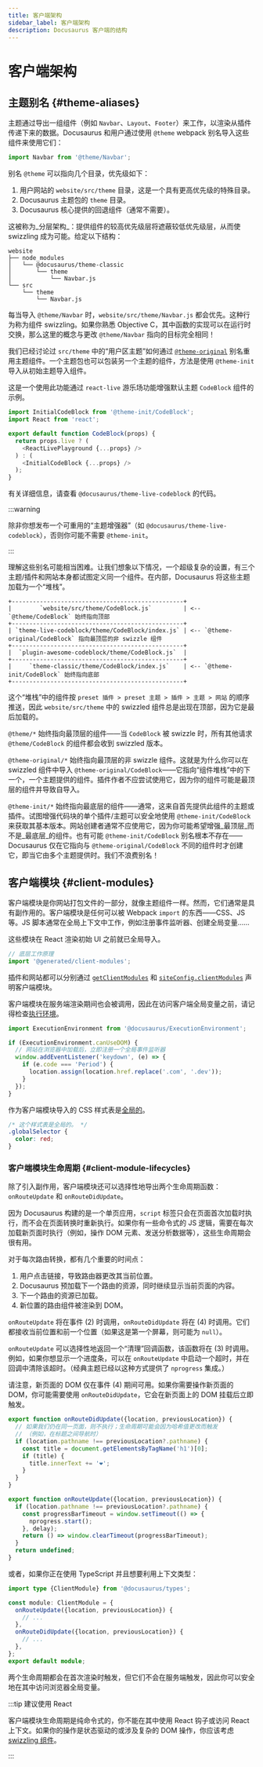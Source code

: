 ```yaml
---
title: 客户端架构
sidebar_label: 客户端架构
description: Docusaurus 客户端的结构
---
```


# 客户端架构

## 主题别名 {#theme-aliases}

主题通过导出一组组件（例如 `Navbar`、`Layout`、`Footer`）来工作，以渲染从插件传递下来的数据。Docusaurus 和用户通过使用 `@theme` webpack 别名导入这些组件来使用它们：

```js
import Navbar from '@theme/Navbar';
```

别名 `@theme` 可以指向几个目录，优先级如下：

1. 用户网站的 `website/src/theme` 目录，这是一个具有更高优先级的特殊目录。
2. Docusaurus 主题包的 `theme` 目录。
3. Docusaurus 核心提供的回退组件（通常不需要）。

这被称为_分层架构_：提供组件的较高优先级层将遮蔽较低优先级层，从而使 swizzling 成为可能。给定以下结构：

```
website
├── node_modules
│   └── @docusaurus/theme-classic
│       └── theme
│           └── Navbar.js
└── src
    └── theme
        └── Navbar.js
```

每当导入 `@theme/Navbar` 时，`website/src/theme/Navbar.js` 都会优先。这种行为称为组件 swizzling。如果你熟悉 Objective C，其中函数的实现可以在运行时交换，那么这里的概念与更改 `@theme/Navbar` 指向的目标完全相同！

我们已经讨论过 `src/theme` 中的“用户区主题”如何通过 [`@theme-original`](../swizzling.mdx#wrapping) 别名重用主题组件。一个主题包也可以包装另一个主题的组件，方法是使用 `@theme-init` 导入从初始主题导入组件。

这是一个使用此功能通过 `react-live` 游乐场功能增强默认主题 `CodeBlock` 组件的示例。

```js
import InitialCodeBlock from '@theme-init/CodeBlock';
import React from 'react';

export default function CodeBlock(props) {
  return props.live ? (
    <ReactLivePlayground {...props} />
  ) : (
    <InitialCodeBlock {...props} />
  );
}
```

有关详细信息，请查看 `@docusaurus/theme-live-codeblock` 的代码。

:::warning

除非你想发布一个可重用的“主题增强器”（如 `@docusaurus/theme-live-codeblock`），否则你可能不需要 `@theme-init`。

:::

理解这些别名可能相当困难。让我们想象以下情况，一个超级复杂的设置，有三个主题/插件和网站本身都试图定义同一个组件。在内部，Docusaurus 将这些主题加载为一个“堆栈”。

```text
+-------------------------------------------------+
|        `website/src/theme/CodeBlock.js`         | <-- `@theme/CodeBlock` 始终指向顶部
+-------------------------------------------------+
| `theme-live-codeblock/theme/CodeBlock/index.js` | <-- `@theme-original/CodeBlock` 指向最顶层的非 swizzle 组件
+-------------------------------------------------+
|  `plugin-awesome-codeblock/theme/CodeBlock.js`  |
+-------------------------------------------------+
|     `theme-classic/theme/CodeBlock/index.js`    | <-- `@theme-init/CodeBlock` 始终指向底部
+-------------------------------------------------+
```

这个“堆栈”中的组件按 `preset 插件 > preset 主题 > 插件 > 主题 > 网站` 的顺序推送，因此 `website/src/theme` 中的 swizzled 组件总是出现在顶部，因为它是最后加载的。

`@theme/*` 始终指向最顶层的组件——当 `CodeBlock` 被 swizzle 时，所有其他请求 `@theme/CodeBlock` 的组件都会收到 swizzled 版本。

`@theme-original/*` 始终指向最顶层的非 swizzle 组件。这就是为什么你可以在 swizzled 组件中导入 `@theme-original/CodeBlock`——它指向“组件堆栈”中的下一个，一个主题提供的组件。插件作者不应尝试使用它，因为你的组件可能是最顶层的组件并导致自导入。

`@theme-init/*` 始终指向最底层的组件——通常，这来自首先提供此组件的主题或插件。试图增强代码块的单个插件/主题可以安全地使用 `@theme-init/CodeBlock` 来获取其基本版本。网站创建者通常不应使用它，因为你可能希望增强_最顶层_而不是_最底层_的组件。也有可能 `@theme-init/CodeBlock` 别名根本不存在——Docusaurus 仅在它指向与 `@theme-original/CodeBlock` 不同的组件时才创建它，即当它由多个主题提供时。我们不浪费别名！

## 客户端模块 {#client-modules}

客户端模块是你网站打包文件的一部分，就像主题组件一样。然而，它们通常是具有副作用的。客户端模块是任何可以被 Webpack `import` 的东西——CSS、JS 等。JS 脚本通常在全局上下文中工作，例如注册事件监听器、创建全局变量……

这些模块在 React 渲染初始 UI 之前就已全局导入。

```js title="@docusaurus/core/App.tsx"
// 底层工作原理
import '@generated/client-modules';
```

插件和网站都可以分别通过 [`getClientModules`](../api/plugin-methods/lifecycle-apis.mdx#getClientModules) 和 [`siteConfig.clientModules`](../api/docusaurus.config.js.mdx#clientModules) 声明客户端模块。

客户端模块在服务端渲染期间也会被调用，因此在访问客户端全局变量之前，请记得检查[执行环境](./ssg.mdx#escape-hatches)。

```js title="mySiteGlobalJs.js"
import ExecutionEnvironment from '@docusaurus/ExecutionEnvironment';

if (ExecutionEnvironment.canUseDOM) {
  // 网站在浏览器中加载后，立即注册一个全局事件监听器
  window.addEventListener('keydown', (e) => {
    if (e.code === 'Period') {
      location.assign(location.href.replace('.com', '.dev'));
    }
  });
}
```

作为客户端模块导入的 CSS 样式表是[全局的](../styling-layout.mdx#global-styles)。

```css title="mySiteGlobalCss.css"
/* 这个样式表是全局的。 */
.globalSelector {
  color: red;
}
```

### 客户端模块生命周期 {#client-module-lifecycles}

除了引入副作用，客户端模块还可以选择性地导出两个生命周期函数：`onRouteUpdate` 和 `onRouteDidUpdate`。

因为 Docusaurus 构建的是一个单页应用，`script` 标签只会在页面首次加载时执行，而不会在页面转换时重新执行。如果你有一些命令式的 JS 逻辑，需要在每次加载新页面时执行（例如，操作 DOM 元素、发送分析数据等），这些生命周期会很有用。

对于每次路由转换，都有几个重要的时间点：

1. 用户点击链接，导致路由器更改其当前位置。
2. Docusaurus 预加载下一个路由的资源，同时继续显示当前页面的内容。
3. 下一个路由的资源已加载。
4. 新位置的路由组件被渲染到 DOM。

`onRouteUpdate` 将在事件 (2) 时调用，`onRouteDidUpdate` 将在 (4) 时调用。它们都接收当前位置和前一个位置（如果这是第一个屏幕，则可能为 `null`）。

`onRouteUpdate` 可以选择性地返回一个“清理”回调函数，该函数将在 (3) 时调用。例如，如果你想显示一个进度条，可以在 `onRouteUpdate` 中启动一个超时，并在回调中清除该超时。（经典主题已经以这种方式提供了 `nprogress` 集成。）

请注意，新页面的 DOM 仅在事件 (4) 期间可用。如果你需要操作新页面的 DOM，你可能需要使用 `onRouteDidUpdate`，它会在新页面上的 DOM 挂载后立即触发。

```js title="myClientModule.js"
export function onRouteDidUpdate({location, previousLocation}) {
  // 如果我们仍在同一页面，则不执行；生命周期可能会因为哈希值更改而触发
  // （例如，在标题之间导航时）
  if (location.pathname !== previousLocation?.pathname) {
    const title = document.getElementsByTagName('h1')[0];
    if (title) {
      title.innerText += '❤️';
    }
  }
}

export function onRouteUpdate({location, previousLocation}) {
  if (location.pathname !== previousLocation?.pathname) {
    const progressBarTimeout = window.setTimeout(() => {
      nprogress.start();
    }, delay);
    return () => window.clearTimeout(progressBarTimeout);
  }
  return undefined;
}
```

或者，如果你正在使用 TypeScript 并且想要利用上下文类型：

```ts title="myClientModule.ts"
import type {ClientModule} from '@docusaurus/types';

const module: ClientModule = {
  onRouteUpdate({location, previousLocation}) {
    // ...
  },
  onRouteDidUpdate({location, previousLocation}) {
    // ...
  },
};
export default module;
```

两个生命周期都会在首次渲染时触发，但它们不会在服务端触发，因此你可以安全地在其中访问浏览器全局变量。

:::tip 建议使用 React

客户端模块生命周期是纯命令式的，你不能在其中使用 React 钩子或访问 React 上下文。如果你的操作是状态驱动的或涉及复杂的 DOM 操作，你应该考虑[swizzling 组件](../swizzling.mdx)。

:::
